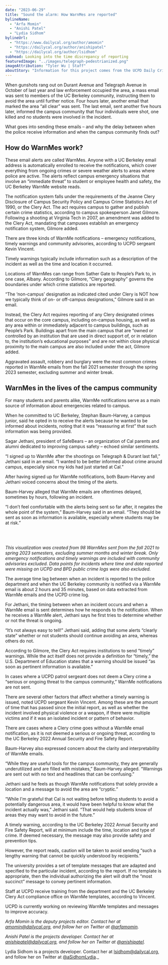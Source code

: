 ```yaml
---
date: "2023-06-29"
title: "Sound the alarm: How WarnMes are reported"
bylineName:
  - "Arfa Momin"
  - "Anishi Patel"
  - "Lydia Sidhom"
bylineUrl:
  - "https://www.dailycal.org/author/amomin"
  - "https://dailycal.org/author/anishipatel"
  - "https://dailycal.org/author/lsidhom"
subhead: Looking into the time discrepancy of reporting
featuredImage: "../images/telegraph-pedestrianized.png"
imageAttribution: "Tyler Wu | Staff"
aboutStory: "Information for this project comes from the UCPD Daily Crime Logs."
---
```


When gunshots rang out on Durant Avenue and Telegraph Avenue in October of last year and law enforcement occupied the area, a mass email was sent to members of the UC Berkeley community, instructing them to avoid the area until further notice. Four hours later, another email that marked the area “all clear” was sent. The last email, sent another five hours later, informed the campus community that four individuals were shot, one killed and no students were involved in the incident.

What goes into sending these emails – and why the delay between when the police receive information and when the campus community finds out?

## How do WarnMes work?

These email alerts are called WarnMes. Anyone with a UC Berkeley email address is automatically enrolled to receive the notifications, which cover everything from ongoing crimes or severe weather alerts to areas where police are active. The alerts reflect campus emergency situations that involve an “immediate threat” to student or employee health and safety, the UC Berkeley WarnMe website reads.

The notification system falls under the requirements of the Jeanne Clery Disclosure of Campus Security Policy and Campus Crime Statistics Act of 1990, or the Clery Act. The act requires campus to gather and publish certain crime statistics, according to campus spokesperson Janet Gilmore. Following a shooting at Virginia Tech in 2007, an amendment was added to the Clery Act, mandating that campuses establish an emergency notification system, Gilmore added.

There are three kinds of WarnMe notifications – emergency notifications, timely warnings and community advisories, according to UCPD sergeant Kevin Vincent.

Timely warnings typically include information such as a description of the incident as well as the time and location it occurred.

Locations of WarnMes can range from Sather Gate to People’s Park to, in one case, Albany. According to Gilmore, “Clery geography” governs the boundaries under which crime statistics are reported.

“The ‘non-campus’ designation as indicated cited under Clery is NOT how we typically think of on- or off-campus designations,” Gilmore said in an email.

Instead, the Clery Act requires reporting of any Clery designated crimes that occur on the core campus, including on-campus housing, as well as any area within or immediately adjacent to campus buildings, such as People’s Park. Buildings apart from the main campus that are “owned or controlled by an institution that are used in direct support of, or in relation to, the institution’s educational purposes” and are not within close physical proximity to the main campus are also included under the act, Gilmore added.

Aggravated assault, robbery and burglary were the most common crimes reported in WarnMe emails from the fall 2021 semester through the spring 2023 semester, excluding summer and winter break.

## WarnMes in the lives of the campus community

For many students and parents alike, WarnMe notifications serve as a main source of information about emergencies related to campus.

When he committed to UC Berkeley, Stephan Baum-Harvey, a campus junior, said he opted in to receive the alerts because he wanted to be informed about incidents, noting that it was “reassuring at first” that such information was being provided.

Sagar Jethani, president of SafeBears – an organization of Cal parents and alumni dedicated to improving campus safety – echoed similar sentiments.

“I signed up to WarnMe after the shootings on Telegraph & Durant last fall,” Jethani said in an email. “I wanted to be better informed about crime around campus, especially since my kids had just started at Cal.”

After having signed up for WarnMe notifications, both Baum-Harvey and Jethani voiced concerns about the timing of the alerts.

Baum-Harvey alleged that WarnMe emails are oftentimes delayed, sometimes by hours, following an incident.

“I don’t feel comfortable with the alerts being sent so far after, it negates the whole point of the system,” Baum-Harvey said in an email. “They should be sent as soon as information is available, especially where students may be at risk.”

<br />

<WarnmeHistogram />

<br />

_This visualization was created from 98 WarnMes sent from the fall 2021 to spring 2023 semesters, excluding summer months and winter break. Only emergency notifications and timely warnings are included with community advisories excluded. Data points for incidents where time and date reported were missing on UCPD and BPD public crime logs were also excluded._

The average time lag between when an incident is reported to the police department and when the UC Berkeley community is notified via a WarnMe email is about 2 hours and 35 minutes, based on data extracted from WarnMe emails and the UCPD crime log.

For Jethani, the timing between when an incident occurs and when a WarnMe email is sent determines how he responds to the notification. When he receives a WarnMe alert, Jethani says he first tries to determine whether or not the threat is ongoing.

“It’s not always easy to tell!” Jethani said, adding that some alerts “clearly state” whether or not students should continue avoiding an area, whereas others do not.

According to Gilmore, the Clery Act requires institutions to send “timely” warnings. While the act itself does not provide a definition for “timely,” the U.S. Department of Education states that a warning should be issued “as soon as pertinent information is available.”

In cases where a UCPD patrol sergeant does not deem a Clery crime a “serious or ongoing threat to the campus community,” WarnMe notifications are not sent.

There are several other factors that affect whether a timely warning is issued, noted UCPD sergeant Kevin Vincent. Among these are the amount of time that has passed since the initial report, as well as whether the incident involved physical violence or a weapon, if there were multiple victims and if it was an isolated incident or pattern of behavior.

There are cases where a Clery crime goes without a WarnMe email notification, as it is not deemed a serious or ongoing threat, according to the UC Berkeley 2022 Annual Security and Fire Safety Report.

Baum-Harvey also expressed concern about the clarity and interpretability of WarnMe emails.

“While they are useful tools for the campus community, they are generally underutilized and are filled with mistakes,” Baum-Harvey alleged. “Warnings are sent out with no text and headlines that can be confusing.”

Jethani said he feels as though WarnMe notifications that solely provide a location and a message to avoid the area are “cryptic.”

“While I'm grateful that Cal is not waiting before telling students to avoid a potentially dangerous area, it would have been helpful to know what the incident actually was,” Jethani said. “That would help students know of areas they may want to avoid in the future.”

A timely warning, according to the UC Berkeley 2022 Annual Security and Fire Safety Report, will at minimum include the time, location and type of crime. If deemed necessary, the message may also provide safety and prevention tips.

However, the report reads, caution will be taken to avoid sending “such a lengthy warning that cannot be quickly understood by recipients.”

The university provides a set of template messages that are adapted and specified to the particular incident, according to the report. If no template is appropriate, then the individual authorizing the alert will draft the “most succinct” message to convey pertinent information.

Staff at UCPD receive training from the department and the UC Berkeley Clery Act compliance office on WarnMe templates, according to Vincent.

UCPD is currently working on reviewing WarnMe templates and messages to improve accuracy.

_Arfa Momin is the deputy projects editor. Contact her at [amomin@dailycal.org](mailto:amomin@dailycal.org), and follow her on Twitter at <a href="https://twitter.com/arfamomin" target="_blank">@arfamomin</a>._

_Anishi Patel is the projects developer. Contact her at [anishipatel@dailycal.org](mailto:anishipatel@dailycal.org), and follow her on Twitter at <a href="https://twitter.com/anishipatel" target="_blank">@anishipatel</a>._

Lydia Sidhom is a projects developer. Contact her at [lsidhom@dailycal.org](mailto:lsidhom@dailycal.org), and follow her on Twitter at <a href="https://twitter.com/SidhomLydia" target="_blank">@aSidhomLydia</a>.\_
